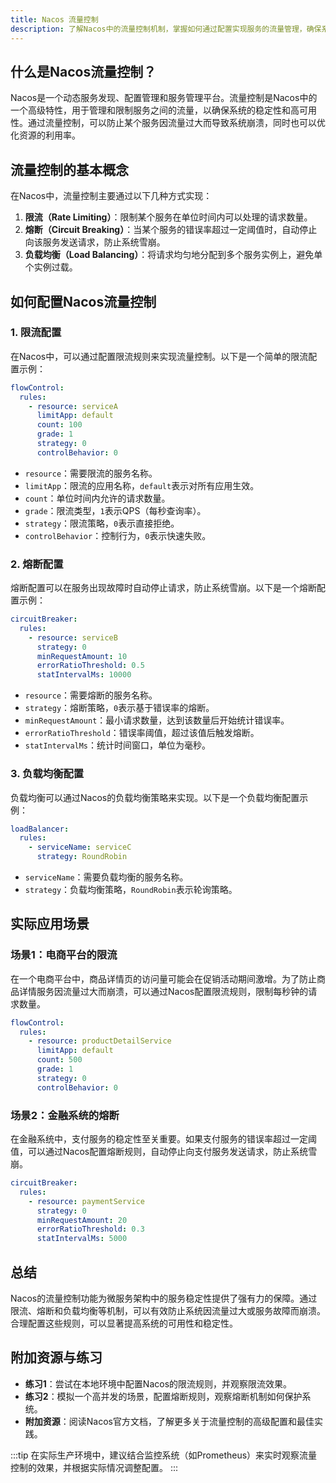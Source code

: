 ```yaml
---
title: Nacos 流量控制
description: 了解Nacos中的流量控制机制，掌握如何通过配置实现服务的流量管理，确保系统的稳定性和高可用性。
---
```


## 什么是Nacos流量控制？

Nacos是一个动态服务发现、配置管理和服务管理平台。流量控制是Nacos中的一个高级特性，用于管理和限制服务之间的流量，以确保系统的稳定性和高可用性。通过流量控制，可以防止某个服务因流量过大而导致系统崩溃，同时也可以优化资源的利用率。

## 流量控制的基本概念

在Nacos中，流量控制主要通过以下几种方式实现：

1. **限流（Rate Limiting）**：限制某个服务在单位时间内可以处理的请求数量。
2. **熔断（Circuit Breaking）**：当某个服务的错误率超过一定阈值时，自动停止向该服务发送请求，防止系统雪崩。
3. **负载均衡（Load Balancing）**：将请求均匀地分配到多个服务实例上，避免单个实例过载。

## 如何配置Nacos流量控制

### 1. 限流配置

在Nacos中，可以通过配置限流规则来实现流量控制。以下是一个简单的限流配置示例：

```yaml
flowControl:
  rules:
    - resource: serviceA
      limitApp: default
      count: 100
      grade: 1
      strategy: 0
      controlBehavior: 0
```

- `resource`：需要限流的服务名称。
- `limitApp`：限流的应用名称，`default`表示对所有应用生效。
- `count`：单位时间内允许的请求数量。
- `grade`：限流类型，`1`表示QPS（每秒查询率）。
- `strategy`：限流策略，`0`表示直接拒绝。
- `controlBehavior`：控制行为，`0`表示快速失败。

### 2. 熔断配置

熔断配置可以在服务出现故障时自动停止请求，防止系统雪崩。以下是一个熔断配置示例：

```yaml
circuitBreaker:
  rules:
    - resource: serviceB
      strategy: 0
      minRequestAmount: 10
      errorRatioThreshold: 0.5
      statIntervalMs: 10000
```

- `resource`：需要熔断的服务名称。
- `strategy`：熔断策略，`0`表示基于错误率的熔断。
- `minRequestAmount`：最小请求数量，达到该数量后开始统计错误率。
- `errorRatioThreshold`：错误率阈值，超过该值后触发熔断。
- `statIntervalMs`：统计时间窗口，单位为毫秒。

### 3. 负载均衡配置

负载均衡可以通过Nacos的负载均衡策略来实现。以下是一个负载均衡配置示例：

```yaml
loadBalancer:
  rules:
    - serviceName: serviceC
      strategy: RoundRobin
```

- `serviceName`：需要负载均衡的服务名称。
- `strategy`：负载均衡策略，`RoundRobin`表示轮询策略。

## 实际应用场景

### 场景1：电商平台的限流

在一个电商平台中，商品详情页的访问量可能会在促销活动期间激增。为了防止商品详情服务因流量过大而崩溃，可以通过Nacos配置限流规则，限制每秒钟的请求数量。

```yaml
flowControl:
  rules:
    - resource: productDetailService
      limitApp: default
      count: 500
      grade: 1
      strategy: 0
      controlBehavior: 0
```

### 场景2：金融系统的熔断

在金融系统中，支付服务的稳定性至关重要。如果支付服务的错误率超过一定阈值，可以通过Nacos配置熔断规则，自动停止向支付服务发送请求，防止系统雪崩。

```yaml
circuitBreaker:
  rules:
    - resource: paymentService
      strategy: 0
      minRequestAmount: 20
      errorRatioThreshold: 0.3
      statIntervalMs: 5000
```

## 总结

Nacos的流量控制功能为微服务架构中的服务稳定性提供了强有力的保障。通过限流、熔断和负载均衡等机制，可以有效防止系统因流量过大或服务故障而崩溃。合理配置这些规则，可以显著提高系统的可用性和稳定性。

## 附加资源与练习

- **练习1**：尝试在本地环境中配置Nacos的限流规则，并观察限流效果。
- **练习2**：模拟一个高并发的场景，配置熔断规则，观察熔断机制如何保护系统。
- **附加资源**：阅读Nacos官方文档，了解更多关于流量控制的高级配置和最佳实践。

:::tip
在实际生产环境中，建议结合监控系统（如Prometheus）来实时观察流量控制的效果，并根据实际情况调整配置。
:::